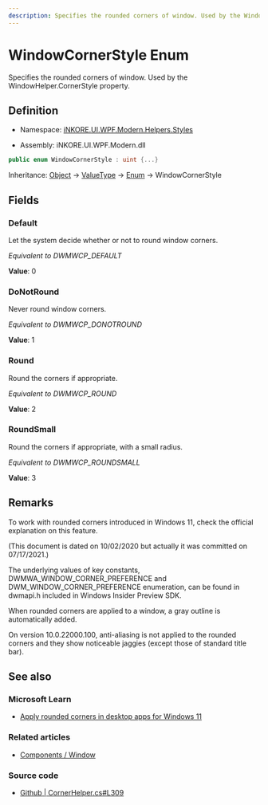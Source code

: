 ---
description: Specifies the rounded corners of window. Used by the WindowHelper.CornerStyle property.
---

# WindowCornerStyle Enum

Specifies the rounded corners of window. Used by the WindowHelper.CornerStyle property.

## Definition

- Namespace: [iNKORE.UI.WPF.Modern.Helpers.Styles](.)

- Assembly: iNKORE.UI.WPF.Modern.dll

```csharp
public enum WindowCornerStyle : uint {...}
```

Inheritance: [Object](https://learn.microsoft.com/en-us/dotnet/api/system.object) → [ValueType](https://learn.microsoft.com/en-us/dotnet/api/system.valuetype?view=windowsdesktop-8.0) → [Enum](https://learn.microsoft.com/en-us/dotnet/api/system.enum?view=windowsdesktop-8.0) → WindowCornerStyle

## Fields

### Default

Let the system decide whether or not to round window corners.

*Equivalent to DWMWCP_DEFAULT*

**Value**: 0

### DoNotRound

Never round window corners.

*Equivalent to DWMWCP_DONOTROUND*

**Value**: 1

### Round

Round the corners if appropriate.

*Equivalent to DWMWCP_ROUND*

**Value**: 2

### RoundSmall

Round the corners if appropriate, with a small radius.

*Equivalent to DWMWCP_ROUNDSMALL*

**Value**: 3

## Remarks

To work with rounded corners introduced in Windows 11, check the official explanation on this feature.

(This document is dated on 10/02/2020 but actually it was committed on 07/17/2021.)

The underlying values of key constants, DWMWA_WINDOW_CORNER_PREFERENCE and DWM_WINDOW_CORNER_PREFERENCE enumeration, can be found in dwmapi.h included in Windows Insider Preview SDK.

When rounded corners are applied to a window, a gray outline is automatically added.

On version 10.0.22000.100, anti-aliasing is not applied to the rounded corners and they show noticeable jaggies (except those of standard title bar).

## See also

### Microsoft Learn

- [Apply rounded corners in desktop apps for Windows 11](https://docs.microsoft.com/en-us/windows/apps/desktop/modernize/apply-rounded-corners)

### Related articles

- [Components / Window](../../../components/dialogs/window#WindowHelper.CornerStyle)

### Source code

- [Github | CornerHelper.cs#L309](https://github.com/iNKORE-NET/UI.WPF.Modern/blob/main/source/iNKORE.UI.WPF.Modern/Helpers/Styles/CornerHelper.cs#L309)